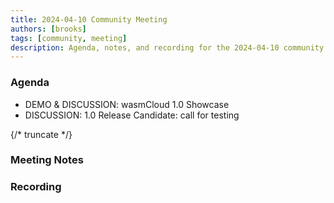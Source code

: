 ```yaml
---
title: 2024-04-10 Community Meeting
authors: [brooks]
tags: [community, meeting]
description: Agenda, notes, and recording for the 2024-04-10 community meeting
---
```



### Agenda

- DEMO & DISCUSSION: wasmCloud 1.0 Showcase
- DISCUSSION: 1.0 Release Candidate: call for testing

{/* truncate */}

### Meeting Notes

### Recording

<ReactPlayer url='https://www.youtube.com/watch?v=9_BdZ_3iT5w' controls />
